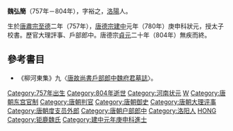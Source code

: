 '''魏弘簡'''（757年－804年），字裕之，[[洛陽|洛陽]]人。

生於[[唐肅宗|唐肅宗]][[至德_(唐朝)|至德]]二年（757年），[[唐德宗|唐德宗]][[建中_(唐朝)|建中]]元年（780年）庚申科狀元，授太子校書。歷官大理評事、戶部郎中。唐德宗[[貞元_(唐朝)|貞元]]二十年（804年）無疾而終。

==參考書目==
*《柳河東集》九〈[[:s:唐故尚書戶部郎中魏府君墓誌|唐故尚書戶部郎中魏府君墓誌]]〉。

{{河南状元}}
[[Category:757年出生|Category:757年出生]]
[[Category:804年逝世|Category:804年逝世]]
[[Category:河南状元|Category:河南状元]]
[[Category:唐朝狀元|W]]
[[Category:唐朝东宫官制|Category:唐朝东宫官制]]
[[Category:唐朝判官|Category:唐朝判官]]
[[Category:唐朝御史|Category:唐朝御史]]
[[Category:唐朝大理评事|Category:唐朝大理评事]]
[[Category:唐朝度支员外郎|Category:唐朝度支员外郎]]
[[Category:唐朝户部郎中|Category:唐朝户部郎中]]
[[Category:洛阳人|Category:洛阳人]]
[[Category:魏姓|HONG]]
[[Category:钜鹿魏氏|Category:钜鹿魏氏]]
[[Category:建中元年庚申科進士|Category:建中元年庚申科進士]]